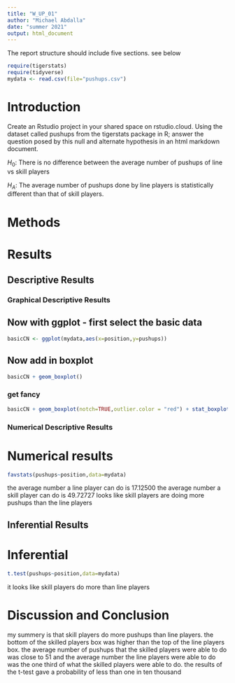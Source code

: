 ```yaml
---
title: "W_UP_01"
author: "Michael Abdalla"
date: "summer 2021"
output: html_document
---
```




The report structure should include five sections.  see below



```r
require(tigerstats)
require(tidyverse)
mydata <- read.csv(file="pushups.csv")
```

# Introduction

<!--In this section you explain what you are trying to show. Where did the data come from? What is the research or other question you are trying to answer?!-->

Create an Rstudio project in your shared space on rstudio.cloud.  Using the dataset called pushups from the tigerstats package in R; answer the question posed by this null and alternate hypothesis in an html markdown document.

$H_0$: There is no difference between the average number of pushups of line vs skill players

$H_A$: The average number of pushups done by line players is statistically different than that of skill players.

# Methods

<!--Decide on your methods: use "variable analysis" or other appropriate descriptors. Make sure to choose at least one graphical method and at least one numerical method.!-->

# Results

<!--Divide this section into two sub-sections: One for your descriptive results and one for your inferential results.!-->

## Descriptive Results

### Graphical Descriptive Results

<!--Graphical results here. Make sure to show your code. Provide appropriate labels for axes, giving units if possible, and provide a good title for the graph, too. Use the graphical results to describe the patterns if any that exist in the data as focused toward the research question!-->

## Now with ggplot - first select the basic data

```r
basicCN <- ggplot(mydata,aes(x=position,y=pushups))
```
## Now add in boxplot

```r
basicCN + geom_boxplot()
```
  
  
### get fancy  

```r
basicCN + geom_boxplot(notch=TRUE,outlier.color = "red") + stat_boxplot(geom ='errorbar') + labs(title="Fancy notch boxplot \n with 2 lines")
```

### Numerical Descriptive Results

<!--Numerical results go here. Use the numerical results to describe the patterns if any that exist in the data as focused toward the research question!-->

# Numerical results

```r
favstats(pushups~position,data=mydata)
```
the average number a line player can do is 17.12500
the average number a skill player can do is 49.72727
looks like skill players are doing more pushups than the line players

## Inferential Results

<!--State hypothesis clearly. Make sure your discussion of the inferential test covers all the aspects that the test output produces, such as test statistic, p-value etc. Make a decision about the null hypothesis, explain the assumptions on which the selected test/procedure was based, and why the chosen procedure satisfys the assumptions and is appropriate to answer the research question!-->


# Inferential  
  
```r
t.test(pushups~position,data=mydata)
```
it looks like skill players do more than line players  

# Discussion and Conclusion


<!--Discussion and conclusion here. If you found a relationship be sure to consider whether the relationship occurs because one of the variavbles causes the other, or whether they perhasps are related for some other reason. Watch the chapter 6 videos from the GeorgeTown videos collection.!-->
my summery is that skill players do more pushups than line players.  the bottom of the skilled players box was higher than the top of the line players box. the average number of pushups that the skilled players were able to do was close to 51 and the average number the line players were able to do was the one third of what the skilled players were able to do. the results of the t-test gave a probability of less than one in ten thousand  
